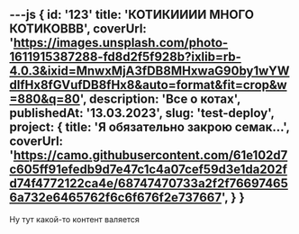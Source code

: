 ---js
{
    id: '123'
    title: 'КОТИКИИИИ МНОГО КОТИКОВВВ',
    coverUrl: 'https://images.unsplash.com/photo-1611915387288-fd8d2f5f928b?ixlib=rb-4.0.3&ixid=MnwxMjA3fDB8MHxwaG90by1wYWdlfHx8fGVufDB8fHx8&auto=format&fit=crop&w=880&q=80',
    description: 'Все о котах',
    publishedAt: '13.03.2023',
    slug: 'test-deploy',
    project: {
        title: 'Я обязательно закрою семак...',
        coverUrl: 'https://camo.githubusercontent.com/61e102d7c605ff91efedb9d7e47c1c4a07cef59d3e1da202fd74f4772122ca4e/68747470733a2f2f766974656a732e6465762f6c6f676f2e737667',
    }
}
---

Ну тут какой-то контент валяется
